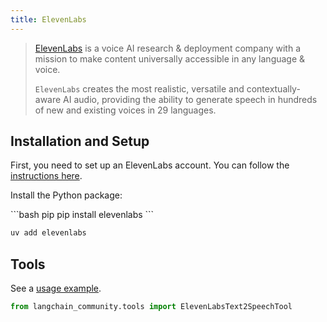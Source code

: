 ```yaml
---
title: ElevenLabs
---
```


>[ElevenLabs](https://elevenlabs.io/about) is a voice AI research & deployment company
> with a mission to make content universally accessible in any language & voice.
>
>`ElevenLabs` creates the most realistic, versatile and contextually-aware
> AI audio, providing the ability to generate speech in hundreds of
> new and existing voices in 29 languages.

## Installation and Setup

First, you need to set up an ElevenLabs account. You can follow the
[instructions here](https://docs.elevenlabs.io/welcome/introduction).

Install the Python package:

<CodeGroup>
```bash pip
pip install elevenlabs
```

```bash uv
uv add elevenlabs
```
</CodeGroup>

## Tools

See a [usage example](/oss/python/integrations/tools/eleven_labs_tts).

```python
from langchain_community.tools import ElevenLabsText2SpeechTool
```
